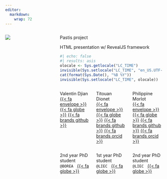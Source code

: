 ```yaml
---
editor: 
  markdown: 
    wrap: 72
---
```


:::::::::::::::::: title-slide-container
::::::::::::::::: title-slide-content
:::::::::::::::: columns
<!-- Title slide logo -->

::: {.column .logo width="32%"}
![](images/logo-title-slide2.png)
:::

<!-- Title slide content -->

:::::::::::::: {.column .information width="68%"}
::: title
Pastis project
:::

::: subtitle
HTML presentation w/ RevealJS framework
:::

::: date
```r
#| echo: false
#| results: asis
olocale <- Sys.getlocale("LC_TIME")
invisible(Sys.setlocale("LC_TIME", "en_US.UTF-8"))
cat(format(Sys.Date(), "%B %Y"))
invisible(Sys.setlocale("LC_TIME", olocale))
```
:::

:::::: {.columns .authors}
::: {.column .author width="32%"}
Valentin Djian<br/>
[{{< fa envelope >}}](valentin.djian@sorbonne-universite.fr)
[{{< fa globe >}}](https://borea.mnhn.fr/fr/users/valentin-djian)
[{{< fa brands github >}}](https://github.com/VDjianBiogeo)
:::

<!-- Second author -->

::: {.column .author width="32%"}
Titouan Dionet<br/>
[{{< fa envelope >}}](titouan.dionet@univ-lorraine.fr)
[{{< fa globe >}}](https://liec.univ-lorraine.fr/presentation/membres/titouan-dionet)
[{{< fa brands github >}}](https://github.com/titouan-dionet)
[{{< fa brands orcid >}}](https://orcid.org/0009-0006-5602-1873)
:::

<!-- Third author -->

::: {.column .author width="32%"}
Philippine Morlot<br/>
[{{< fa envelope >}}](philippine.morlot@univ-lorraine.fr)
[{{< fa globe >}}](https://liec.univ-lorraine.fr/presentation/membres/morlot-philippine)
[{{< fa brands github >}}](https://github.com/philou11)
[{{< fa brands orcid >}}](https://orcid.org/0009-0006-1324-0099)
:::

<!-- Close {.columns .authors} -->
::::::

:::::: {.columns .affiliations}
::: {.column .affiliation width="32%"}
2nd year PhD student 
<br/> 
<code>@BOREA</code>  
[{{< fa globe >}}](https://borea.mnhn.fr/) 
:::

<!-- Second affiliation -->

::: {.column .affiliation width="32%"}
1st year PhD student
<br/> 
<code>@LIEC</code>  
[{{< fa globe >}}](https://liec.univ-lorraine.fr/)
:::

<!-- Third affiliation -->

::: {.column .affiliation width="32%"}
2nd year PhD student
<br/> 
<code>@LIEC</code>  
[{{< fa globe >}}](https://liec.univ-lorraine.fr/)
:::

<!-- Close {.columns .affiliations} -->
::::::

<!-- Close {.column .information} -->
::::::::::::::

<!-- Close {.columns} -->
::::::::::::::::

<!-- Close {.title-slide-content} -->
:::::::::::::::::

<!-- Close {.title-slide-container} -->
::::::::::::::::::
